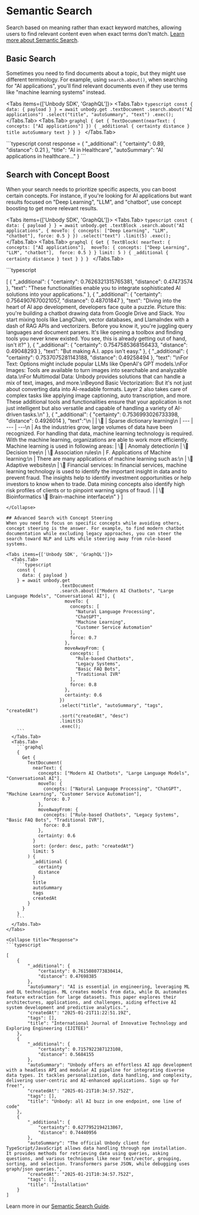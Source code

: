 
# Semantic Search

Search based on meaning rather than exact keyword matches, allowing users to find relevant content even when exact terms don't match. [Learn more about Semantic Search](/content-api/search/semantic-search.mdx).

## Basic Search
Sometimes you need to find documents about a topic, but they might use different terminology. For example, using `search.about()`, when searching for "AI applications", you'll find relevant documents even if they use terms like "machine learning systems" instead.

<Tabs items={['Unbody SDK', 'GraphQL']}>
  <Tabs.Tab>
    ```typescript
    const {
      data: { payload }
    } = await unbody.get
                    .textDocument
                    .search.about("AI applications")
                    .select("title", "autoSummary", "text")
                    .exec();
    ```
  </Tabs.Tab>
  <Tabs.Tab>
    ```graphql
    {
      Get {
        TextDocument(nearText: {
          concepts: ["AI applications"]
        }) {
          _additional {
            certainty
            distance
          }
          title
          autoSummary
          text
        }
      }
    }
    ```
  </Tabs.Tab>
</Tabs>

<Collapse title="Response">
```typescript
const response = {
  "_additional": {
    "certainty": 0.89,
    "distance": 0.21
  },
  "title": "AI in Healthcare",
  "autoSummary": "AI applications in healthcare..."
}
```
</Collapse>


## Search with Concept Boost
When your search needs to prioritize specific aspects, you can boost certain concepts. For instance, if you're looking for AI applications but want results focused on "Deep Learning", "LLM", and "chatbot", use concept boosting to get more relevant results.

<Tabs items={['Unbody SDK', 'GraphQL']}>
  <Tabs.Tab>
    ```typescript
    const {
      data: { payload }
    } = await unbody.get
                    .textBlock
                    .search.about("AI applications", {
                      moveTo: {
                        concepts: ["Deep Learning", "LLM", "chatbot"],
                        force: 0.5
                      }
                    })
                    .select("text")
                    .limit(5)
                    .exec();
    ```
  </Tabs.Tab>
  <Tabs.Tab>
    ```graphql
    {
      Get {
        TextBlock(
          nearText: {
            concepts: ["AI applications"], 
            moveTo: {
              concepts: ["Deep Learning", "LLM", "chatbot"], 
              force: 0.5
            }
          }
          limit: 5
        ) {
          _additional {
            certainty
            distance
          }
          text
        }
      }
    }
    ```
  </Tabs.Tab>
</Tabs>

<Collapse title="Response">
```typescript

[
    {
        "_additional": {
            "certainty": 0.7626321315765381,
            "distance": 0.47473574
        },
        "text": "These functionalities enable you to integrate sophisticated AI solutions into your applications."
    },
    {
        "_additional": {
            "certainty": 0.7564907670021057,
            "distance": 0.48701847
        },
        "text": "Diving into the heart of AI app development, developers face quite a puzzle. Picture this: you're building a chatbot drawing data from Google Drive and Slack. You start mixing tools like LangChain, vector databases, and LlamaIndex with a dash of RAG APIs and vectorizers. Before you know it, you're juggling query languages and document parsers. It's like opening a toolbox and finding tools you never knew existed. You see, this is already getting out of hand, isn't it?"
    },
    {
        "_additional": {
            "certainty": 0.7547585368156433,
            "distance": 0.49048293
        },
        "text": "But making A.I. apps isn't easy."
    },
    {
        "_additional": {
            "certainty": 0.7537075281143188,
            "distance": 0.49258494
        },
        "text": "\nFor Text: Options might include popular LLMs like OpenAI's GPT models.\nFor Images: Tools are available to turn images into searchable and analyzable data.\nFor Multimodal Data: Unbody provides solutions that can handle a mix of text, images, and more.\nBeyond Basic Vectorization: But it's not just about converting data into AI-readable formats. Layer 2 also takes care of complex tasks like applying image captioning, auto transcription, and more. These additional tools and functionalities ensure that your application is not just intelligent but also versatile and capable of handling a variety of AI-driven tasks.\n"
    },
    {
        "_additional": {
            "certainty": 0.7536993026733398,
            "distance": 0.4926014
        },
        "text":"\n |  | \ | Sparse dictionary learning\n | --- | --- | ---\n | As the industries grow, large volumes of data have been recognized. For handling that data, machine learning technology is required. With the machine learning, organizations are able to work more efficiently. Machine learning is used in following areas: | \ | Anomaly detection\n | \ Decision tree\n | \ Association rules\n | F. Applications of Machine learning:\n | There are many applications of machine learning such as:\n | \ Adaptive websites\n | \ Financial services: In financial services, machine learning technology is used to identify the important insight in data and to prevent fraud. The insights help to identify investment opportunities or help investors to know when to trade. Data mining concepts also identify high risk profiles of clients or to pinpoint warning signs of fraud. |  | \ Bioinformatics \ Brain-machine interface\n"
    }
]

```
</Collapse>

## Advanced Search with Concept Steering
When you need to focus on specific concepts while avoiding others, concept steering is the answer. For example, to find modern chatbot documentation while excluding legacy approaches, you can steer the search toward NLP and LLMs while steering away from rule-based systems.

<Tabs items={['Unbody SDK', 'GraphQL']}>
  <Tabs.Tab>
    ```typescript
    const {
      data: { payload }
    } = await unbody.get
                    .textDocument
                    .search.about(["Modern AI Chatbots", "Large Language Models", "Conversational AI"], {
                      moveTo: {
                        concepts: [
                          "Natural Language Processing",
                          "ChatGPT",
                          "Machine Learning",
                          "Customer Service Automation"
                        ],
                        force: 0.7
                      },
                      moveAwayFrom: {
                        concepts: [
                          "Rule-based Chatbots",
                          "Legacy Systems",
                          "Basic FAQ Bots",
                          "Traditional IVR"
                        ],
                        force: 0.8
                      },
                      certainty: 0.6
                    })
                    .select("title", "autoSummary", "tags", "createdAt")
                    .sort("createdAt", "desc")
                    .limit(5)
                    .exec();
    ```
  </Tabs.Tab>
  <Tabs.Tab>
    ```graphql
    {
      Get {
        TextDocument(
          nearText: {
            concepts: ["Modern AI Chatbots", "Large Language Models", "Conversational AI"],
            moveTo: {
              concepts: ["Natural Language Processing", "ChatGPT", "Machine Learning", "Customer Service Automation"],
              force: 0.7
            },
            moveAwayFrom: {
              concepts: ["Rule-based Chatbots", "Legacy Systems", "Basic FAQ Bots", "Traditional IVR"],
              force: 0.8
            },
            certainty: 0.6
          }
          sort: {order: desc, path: "createdAt"}
          limit: 5
        ) {
          _additional {
            certainty
            distance
          }
          title
          autoSummary
          tags
          createdAt
        }
      }
    }
    ```
  </Tabs.Tab>
</Tabs>

<Collapse title="Response">
```typescript

[
    {
        "_additional": {
            "certainty": 0.7615080773830414,
            "distance": 0.47698385
        },
        "autoSummary": "AI is essential in engineering, leveraging ML and DL technologies. ML creates models from data, while DL automates feature extraction for large datasets. This paper explores their architectures, applications, and challenges, aiding effective AI system development and predictive analytics.",
        "createdAt": "2025-01-21T11:22:51.19Z",
        "tags": [],
        "title": "International Journal of Innovative Technology and Exploring Engineering (IJITEE)"
    },
    {
        "_additional": {
            "certainty": 0.7157922387123108,
            "distance": 0.5684155
        },
        "autoSummary": "Unbody offers an effortless AI app development with a headless API and modular AI pipeline for integrating diverse data types. It tackles personalization, data handling, and complexity, delivering user-centric and AI-enhanced applications. Sign up for free!",
        "createdAt": "2025-01-21T10:34:57.752Z",
        "tags": [],
        "title": "Unbody: all AI buzz in one endpoint, one line of code"
    },
    {
        "_additional": {
            "certainty": 0.6277952194213867,
            "distance": 0.74440956
        },
        "autoSummary": "The official Unbody client for TypeScript/JavaScript allows data handling through npm installation. It provides methods for retrieving data using queries, asking questions, and various techniques like near text/vector, grouping, sorting, and selection. Transformers parse JSON, while debugging uses graph/json queries.",
        "createdAt": "2025-01-21T10:34:57.752Z",
        "tags": [],
        "title": "Installation"
    }
]
```
</Collapse>

Learn more in our [Semantic Search Guide](/content-api/search/semantic-search).